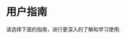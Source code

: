 
# 用户指南

请选择下面的指南，进行更深入的了解和学习使用:

<Cards>
  <Cards.Card
    title="Loader →"
    href="/zh-CN/guide/loader"
  />
  <Cards.Card
    title="Config →"
    href="/zh-CN/guide/config"
  />
  <Cards.Card
    title="Server →"
    href="/zh-CN/guide/server"
  />
  <Cards.Card
    title="Client →"
    href="/zh-CN/guide/client"
  />
  <Cards.Card
    title="Metadata →"
    href="/zh-CN/guide/metadata"
  />
  <Cards.Card
    title="Stream v2 →"
    href="/zh-CN/guide/stream-v2"
  />
  <Cards.Card
    title="Stream →"
    href="/zh-CN/guide/stream"
  />
  <Cards.Card
    title="Status →"
    href="/zh-CN/guide/status"
  />
  <Cards.Card
    title="Error →"
    href="/zh-CN/guide/error"
  />
  <Cards.Card
    title="Middleware →"
    href="/zh-CN/guide/middleware"
  />
  <Cards.Card
    title="Proto →"
    href="/zh-CN/guide/proto"
  />
</Cards>
